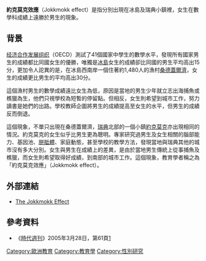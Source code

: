 '''約克莫克效應'''（Jokkmokk effect）是指分別出現在冰島及瑞典小鎮裡，女生在數學科成績上遠勝於男生的現象。

== 背景 ==

[[经济合作发展组织|经济合作发展组织]]（OECD）測試了41個國家中學生的數學水平，發現所有國家男生的成績都比同國女生的優勝，唯獨是[[冰島|冰島]]女生的成績卻比同國的男生平均高出15分，更加令人詑異的是，在冰島西南岸一個住著約1,480人的漁村[[桑德蓋爾濟|桑德蓋爾濟]]，女生的成績更比男生的平均高出30分。

這個漁村男生的數學成績遠比女生為低，原因是當地的男生少年就立志出海捕魚或樵獵為生，他們只視學校為短暫的停留點。但相反，女生則希望到城市工作，努力讀書是她們的出路。學校教師企圖將男生的成績提高至女生的水平，但男生的成績反而倒退。

這個現象，不單只出現在桑德蓋爾濟，[[瑞典|瑞典]]北部的一個小鎮[[約克莫克|約克莫克]]亦出現相同的情況。約克莫克的女生似乎比男生更為聰明。專家研究過男生及女生相關的腦部能力、基因池、[[胼胝體|胼胝體]]、家庭動態，甚至學校的教學方法，發現當地與瑞典其他的城市沒有多大分別。女生與男生在成績上的差異，是由於當地男生傳統上從事捕魚及樵獵，而女生則希望取得好成績，到南部的城市工作。這個現象，教育學者稱之為「約克莫克效應」（Jokkmokk effect）。

== 外部連結 ==
*[http://www.painterskeys.com/letters.asp?let=050322 The Jokkmokk Effect]{{dead link|date=2018年4月 |bot=InternetArchiveBot |fix-attempted=yes }}

== 參考資料 ==
*《[[時代週刊|時代週刊]]》2005年3月28日，第61頁[http://quis.qub.ac.uk/pugwash/Time%20-%20Women%20in%20Science.doc] {{Wayback|url=http://quis.qub.ac.uk/pugwash/Time%20-%20Women%20in%20Science.doc |date=20051223073750 }}

[[Category:歐洲教育|Category:歐洲教育]]
[[Category:教育學|Category:教育學]]
[[Category:性別研究|Category:性別研究]]
